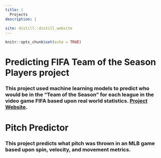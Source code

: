 ```yaml
---
title: |
  Projects
description: |
 
site: distill::distill_website
---
```


```r
knitr::opts_chunk$set(echo = TRUE)
```


# Predicting FIFA Team of the Season Players project
### This project used machine learning models to predict who would be in the "Team of the Season" for each league in the video game FIFA based upon real world statistics. [Project Website](https://totspredictor.netlify.app/).

# Pitch Predictor
### This project predicts what pitch was thrown in an MLB game based upon spin, velocity, and movement metrics.